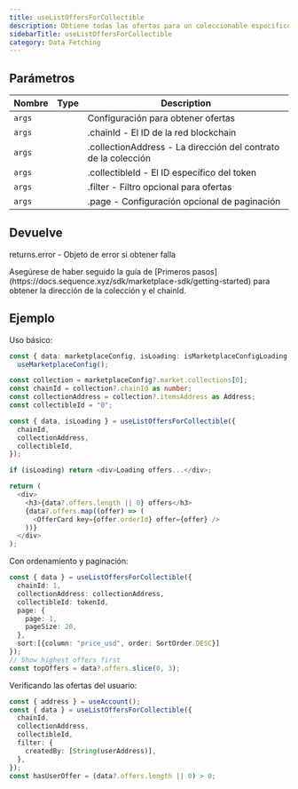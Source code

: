 ```yaml
---
title: useListOffersForCollectible
description: Obtiene todas las ofertas para un coleccionable específico. Este hook recupera una lista de ofertas activas realizadas sobre un coleccionable, incluyendo detalles como precio, expiración e información del creador. Los resultados pueden filtrarse y paginarse según sea necesario.
sidebarTitle: useListOffersForCollectible
category: Data Fetching
---
```


## Parámetros

| Nombre | Type | Description                                                    |
| ------ | ---- | -------------------------------------------------------------- |
| `args` |      | Configuración para obtener ofertas                             |
| `args` |      | .chainId - El ID de la red blockchain                          |
| `args` |      | .collectionAddress - La dirección del contrato de la colección |
| `args` |      | .collectibleId - El ID específico del token                    |
| `args` |      | .filter - Filtro opcional para ofertas                         |
| `args` |      | .page - Configuración opcional de paginación                   |

## Devuelve
returns.error - Objeto de error si obtener falla

<Note>
  Asegúrese de haber seguido la guía de [Primeros pasos](https://docs.sequence.xyz/sdk/marketplace-sdk/getting-started) para obtener la dirección de la colección y el chainId.
</Note>

## Ejemplo
Uso básico:

```typescript
const { data: marketplaceConfig, isLoading: isMarketplaceConfigLoading } =
  useMarketplaceConfig();

const collection = marketplaceConfig?.market.collections[0];
const chainId = collection?.chainId as number;
const collectionAddress = collection?.itemsAddress as Address;
const collectibleId = "0";

const { data, isLoading } = useListOffersForCollectible({
  chainId,
  collectionAddress,
  collectibleId,
});

if (isLoading) return <div>Loading offers...</div>;

return (
  <div>
    <h3>{data?.offers.length || 0} offers</h3>
    {data?.offers.map((offer) => (
      <OfferCard key={offer.orderId} offer={offer} />
    ))}
  </div>
);
```

Con ordenamiento y paginación:

```typescript
const { data } = useListOffersForCollectible({
  chainId: 1,
  collectionAddress: collectionAddress,
  collectibleId: tokenId,
  page: {
    page: 1,
    pageSize: 20,
  },
  sort:[{column: "price_usd", order: SortOrder.DESC}]
});
// Show highest offers first
const topOffers = data?.offers.slice(0, 3);
```

Verificando las ofertas del usuario:

```typescript
const { address } = useAccount();
const { data } = useListOffersForCollectible({
  chainId,
  collectionAddress,
  collectibleId,
  filter: {
    createdBy: [String(userAddress)],
  },
});
const hasUserOffer = (data?.offers.length || 0) > 0;
```
